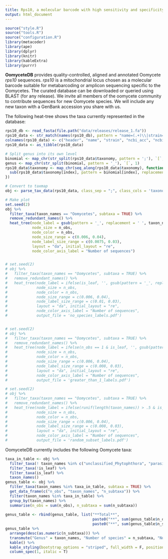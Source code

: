 ```yaml
---
title: Rps10, a molecular barcode with high sensitivity and specificity for oomycetes
output: html_document
---
```


```r
source("style.R")
source("tools.R")
source("configuration.R")
library(metacoder)
library(ape)
library(dplyr)
library(knitr)
library(kableExtra)
library(purrr)
```

**OomyceteDB** provides quality-controlled, aligned and annotated Oomycete *rps10* sequences.
*rps10* is a mitochondrial locus chosen as a molecular barcode suitable for metabarcoding or amplicon sequencing specific to the Oomycetes.
The curated database can be downloaded or queried using BLAST (for any release).
We invite all members of the oomycete community to contribute sequences for new Oomycete species.
We will include any new taxon with a GenBank accession you share with us.

The following heat-tree shows the taxa currently represented in the database:


<!-- <iframe class = "shiny_frame" src="http://oomy.cgrb.oregonstate.edu:3838/grunwald/OomyceteDB_dev/contents" frameBorder="0">
</iframe> -->

```r
rps10_db <- read_fasta(file.path("data/releases/release_1.fa"))
rps10_data <- str_match(names(rps10_db), pattern = "name=(.+)\\|strain=(.+)\\|ncbi_acc=(.+)\\|ncbi_taxid=(.+)\\|oodb_id=(.+)\\|taxonomy=(.+)$")
colnames(rps10_data) <- c("header", "name", "strain", "ncbi_acc", "ncbi_taxid", "oodb_id", "taxonomy")
rps10_data <- as_tibble(rps10_data)

# Split genus into its own level
binomial <- map_chr(str_split(rps10_data$taxonomy, pattern = ';'), `[`, 7)
genus <- map_chr(str_split(binomial, pattern = '_'), `[`, 1)
rps10_data$taxonomy <- map_chr(seq_along(rps10_data$taxonomy), function(index) {
  sub(rps10_data$taxonomy[index], pattern = binomial[index], replacement = paste0(genus[index], ';', binomial[index]))
})

# Convert to taxmap
obj <- parse_tax_data(rps10_data, class_sep = ";", class_cols = 'taxonomy')

# Make plot
set.seed(2)
obj %>%
  filter_taxa(taxon_names == "Oomycetes", subtaxa = TRUE) %>%
  remove_redundant_names() %>%
  heat_tree(node_label = gsub(pattern = '_', replacement = ' ', taxon_names),
            node_size = n_obs, 
            node_color = n_obs,
            node_size_range = c(0.006, 0.04),
            node_label_size_range = c(0.0075, 0.03),
            layout = "da", initial_layout = "re",
            node_color_axis_label = "Number of sequences")


# set.seed(2)
# obj %>%
#   filter_taxa(taxon_names == "Oomycetes", subtaxa = TRUE) %>%
#   remove_redundant_names() %>%
#   heat_tree(node_label = ifelse(is_leaf, '', gsub(pattern = '_', replacement = ' ', taxon_names)),
#             node_size = n_obs, 
#             node_color = n_obs,
#             node_size_range = c(0.006, 0.04),
#             node_label_size_range = c(0.01, 0.03),
#             layout = "da", initial_layout = "re",
#             node_color_axis_label = "Number of sequences",
#             output_file = 'no_species_labels.pdf')


# set.seed(2)
# obj %>%
#   filter_taxa(taxon_names == "Oomycetes", subtaxa = TRUE) %>%
#   remove_redundant_names() %>%
#   heat_tree(node_label = ifelse(n_obs == 1 & is_leaf, '', gsub(pattern = '_', replacement = ' ', taxon_names)),
#             node_size = n_obs, 
#             node_color = n_obs,
#             node_size_range = c(0.006, 0.04),
#             node_label_size_range = c(0.008, 0.03),
#             layout = "da", initial_layout = "re",
#             node_color_axis_label = "Number of sequences",
#             output_file = 'greater_than_1_labels.pdf')

# set.seed(2)
# obj %>%
#   filter_taxa(taxon_names == "Oomycetes", subtaxa = TRUE) %>%
#   remove_redundant_names() %>%
#   heat_tree(node_label = ifelse(runif(length(taxon_names)) > .5 & is_leaf, '', gsub(pattern = '_', replacement = ' ', taxon_names)),
#             node_size = n_obs, 
#             node_color = n_obs,
#             node_size_range = c(0.006, 0.04),
#             node_label_size_range = c(0.008, 0.03),
#             layout = "da", initial_layout = "re",
#             node_color_axis_label = "Number of sequences",
#             output_file = 'random_subset_labels.pdf')
```

OomyceteDB currently includes the following Oomycete taxa:

```r
taxa_in_table <- obj %>%
  filter_taxa(! taxon_names %in% c("unclassified_Phytophthora", "parasitica_species_group")) %>%
  filter_taxa(!is_leaf) %>% 
  filter_taxa(is_leaf) %>%
  taxon_names()
genus_table <- obj %>%
  filter_taxa(taxon_names %in% taxa_in_table, subtaxa = TRUE) %>%
  get_data_frame(c("n_obs", "taxon_names", "n_subtaxa")) %>%
  filter(taxon_names %in% taxa_in_table) %>%
  group_by(taxon_names) %>%
  summarise(n_obs = sum(n_obs), n_subtaxa = sum(n_subtaxa))
  
genus_table <- rbind(genus_table, list("**Total**",
                                       paste0("**", sum(genus_table$n_obs), "**"),
                                       paste0("**", sum(genus_table$n_subtaxa), "**")))
genus_table %>%
  arrange(desc(as.numeric(n_subtaxa))) %>%
  transmute("Genus" = taxon_names, "Number of species" = n_subtaxa, "Number of sequences" = n_obs) %>%
  kable() %>%
  kable_styling(bootstrap_options = "striped", full_width = F, position = "center") %>% 
  column_spec(1, italic = T) 
```



